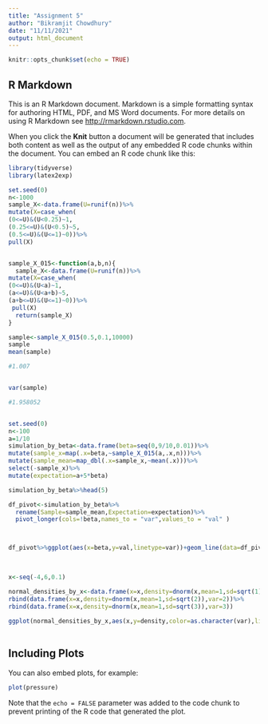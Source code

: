 ```yaml
---
title: "Assignment 5"
author: "Bikramjit Chowdhury"
date: "11/11/2021"
output: html_document
---
```


```r
knitr::opts_chunk$set(echo = TRUE)
```

## R Markdown

This is an R Markdown document. Markdown is a simple formatting syntax for authoring HTML, PDF, and MS Word documents. For more details on using R Markdown see <http://rmarkdown.rstudio.com>.

When you click the **Knit** button a document will be generated that includes both content as well as the output of any embedded R code chunks within the document. You can embed an R code chunk like this:

```r
library(tidyverse)
library(latex2exp)

set.seed(0)
n<-1000
sample_X<-data.frame(U=runif(n))%>%
mutate(X=case_when(
(0<=U)&(U<0.25)~1,
(0.25<=U)&(U<0.5)~5,
(0.5<=U)&(U<=1)~0))%>%
pull(X)


sample_X_015<-function(a,b,n){
  sample_X<-data.frame(U=runif(n))%>%
mutate(X=case_when(
(0<=U)&(U<a)~1,
(a<=U)&(U<a+b)~5,
(a+b<=U)&(U<=1)~0))%>%
 pull(X)
  return(sample_X)
}

sample<-sample_X_015(0.5,0.1,10000)
sample
mean(sample)

#1.007


var(sample)

#1.958052


set.seed(0)
n<-100
a=1/10
simulation_by_beta<-data.frame(beta=seq(0,9/10,0.01))%>%
mutate(sample_x=map(.x=beta,~sample_X_015(a,.x,n)))%>%
mutate(sample_mean=map_dbl(.x=sample_x,~mean(.x)))%>%
select(-sample_x)%>%
mutate(expectation=a+5*beta)  

simulation_by_beta%>%head(5)

df_pivot<-simulation_by_beta%>%
  rename(Sample=sample_mean,Expectation=expectation)%>%
  pivot_longer(cols=!beta,names_to = "var",values_to = "val" )



df_pivot%>%ggplot(aes(x=beta,y=val,linetype=var))+geom_line(data=df_pivot%>%filter(var=="Expectation"))+geom_point(data=df_pivot%>%filter(var=="Sample"))+ labs(x="beta",y="Mean",linetype="")+theme_bw()

           
          
x<-seq(-4,6,0.1)

normal_densities_by_x<-data.frame(x=x,density=dnorm(x,mean=1,sd=sqrt(1)),var=1)%>%
rbind(data.frame(x=x,density=dnorm(x,mean=1,sd=sqrt(2)),var=2))%>%
rbind(data.frame(x=x,density=dnorm(x,mean=1,sd=sqrt(3)),var=3))
  
ggplot(normal_densities_by_x,aes(x,y=density,color=as.character(var),linetype=as.character(var)))+geom_line()+theme_bw()+labs(colour="Variance" ,linetype="Variance" ,x="x",y="Density") 
  


```

## Including Plots

You can also embed plots, for example:

```r
plot(pressure)
```

Note that the `echo = FALSE` parameter was added to the code chunk to prevent printing of the R code that generated the plot.
